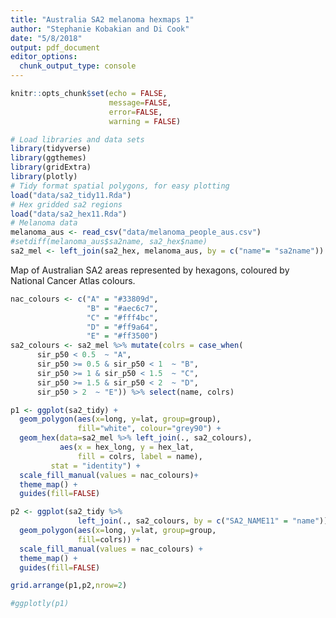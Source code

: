 ```yaml
---
title: "Australia SA2 melanoma hexmaps 1"
author: "Stephanie Kobakian and Di Cook"
date: "5/8/2018"
output: pdf_document
editor_options: 
  chunk_output_type: console
---
```


```r
knitr::opts_chunk$set(echo = FALSE, 
                      message=FALSE, 
                      error=FALSE, 
                      warning = FALSE)
```


```r
# Load libraries and data sets
library(tidyverse)
library(ggthemes)
library(gridExtra)
library(plotly)
# Tidy format spatial polygons, for easy plotting
load("data/sa2_tidy11.Rda")
# Hex gridded sa2 regions
load("data/sa2_hex11.Rda")
# Melanoma data
melanoma_aus <- read_csv("data/melanoma_people_aus.csv")
#setdiff(melanoma_aus$sa2name, sa2_hex$name)
sa2_mel <- left_join(sa2_hex, melanoma_aus, by = c("name"= "sa2name"))
```
 

Map of Australian SA2 areas represented by hexagons, coloured by National Cancer Atlas colours.

```r
nac_colours <- c("A" = "#33809d",
                 "B" = "#aec6c7",
                 "C" = "#fff4bc",
                 "D" = "#ff9a64",
                 "E" = "#ff3500")
sa2_colours <- sa2_mel %>% mutate(colrs = case_when(
      sir_p50 < 0.5  ~ "A",
      sir_p50 >= 0.5 & sir_p50 < 1  ~ "B",
      sir_p50 >= 1 & sir_p50 < 1.5  ~ "C",
      sir_p50 >= 1.5 & sir_p50 < 2  ~ "D",
      sir_p50 > 2  ~ "E")) %>% select(name, colrs)
```

```r
p1 <- ggplot(sa2_tidy) +
  geom_polygon(aes(x=long, y=lat, group=group),
               fill="white", colour="grey90") +
  geom_hex(data=sa2_mel %>% left_join(., sa2_colours),
           aes(x = hex_long, y = hex_lat,
               fill = colrs, label = name),
         stat = "identity") +
  scale_fill_manual(values = nac_colours)+
  theme_map() + 
  guides(fill=FALSE)
```

```r
p2 <- ggplot(sa2_tidy %>% 
               left_join(., sa2_colours, by = c("SA2_NAME11" = "name"))) + 
  geom_polygon(aes(x=long, y=lat, group=group,
               fill=colrs)) +
  scale_fill_manual(values = nac_colours) +
  theme_map() + 
  guides(fill=FALSE)

grid.arrange(p1,p2,nrow=2)

#ggplotly(p1)
```
